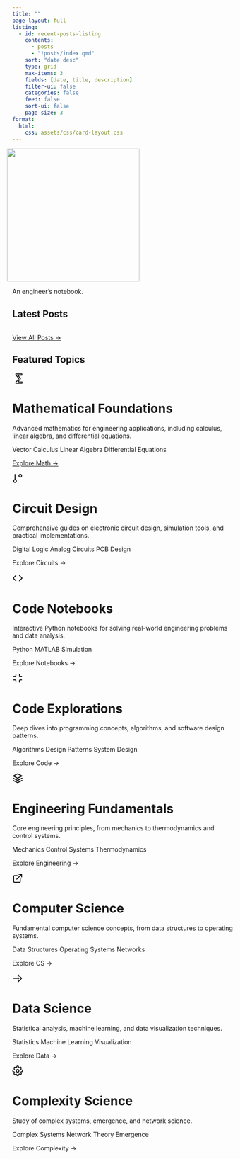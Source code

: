 ```yaml
---
title: ""
page-layout: full
listing:
  - id: recent-posts-listing
    contents: 
      - posts
      - "!posts/index.qmd"
    sort: "date desc"
    type: grid
    max-items: 3
    fields: [date, title, description]
    filter-ui: false
    categories: false
    feed: false
    sort-ui: false
    page-size: 3
format:
  html:
    css: assets/css/card-layout.css
---
```


::: {.content-container}
![](assets/images/logo.svg){width=300px style="margin-left: -0.75rem;"}

::: {.section-description}
An engineer's notebook.
:::
:::

## Latest Posts

::: {#recent-posts-listing}
:::

[View All Posts →](posts/index.qmd){.explore-link style="display: block; margin-top: 2rem;"}

## Featured Topics
:::: {.card-grid}

<div class="card math-card">
<div class="card-header">
<div class="icon-container">
  <svg xmlns="http://www.w3.org/2000/svg" width="24" height="24" viewBox="0 0 24 24" fill="none" stroke="currentColor" stroke-width="2" stroke-linecap="round" stroke-linejoin="round">
    <text x="6" y="20" font-size="24" font-weight="bold">∑</text>
  </svg>
</div>
<h1 class="card-title">Mathematical Foundations</h1>
</div>

Advanced mathematics for engineering applications, including calculus, linear algebra, and differential equations.

<div class="tag-container">
<span class="tag">Vector Calculus</span>
<span class="tag">Linear Algebra</span>
<span class="tag">Differential Equations</span>
</div>

[Explore Math →](/math){.explore-link}
</div>

<div class="card circuit-card">
<div class="card-header">
<div class="icon-container">
  <svg xmlns="http://www.w3.org/2000/svg" width="24" height="24" viewBox="0 0 24 24" fill="none" stroke="currentColor" stroke-width="2" stroke-linecap="round" stroke-linejoin="round">
    <path d="M6 3v12"/>
    <path d="M18 9a3 3 0 1 0 0-6 3 3 0 0 0 0 6z"/>
    <path d="M6 21a3 3 0 1 0 0-6 3 3 0 0 0 0 6z"/>
  </svg>
</div>
<h1 class="card-title">Circuit Design</h1>
</div>

Comprehensive guides on electronic circuit design, simulation tools, and practical implementations.

<div class="tag-container">
<span class="tag">Digital Logic</span>
<span class="tag">Analog Circuits</span>
<span class="tag">PCB Design</span>
</div>

[Explore Circuits →]{.explore-link}
</div>

<div class="card code-card">
<div class="card-header">
<div class="icon-container">
  <svg xmlns="http://www.w3.org/2000/svg" width="24" height="24" viewBox="0 0 24 24" fill="none" stroke="currentColor" stroke-width="2" stroke-linecap="round" stroke-linejoin="round">
    <polyline points="16 18 22 12 16 6"/>
    <polyline points="8 6 2 12 8 18"/>
  </svg>
</div>
<h1 class="card-title">Code Notebooks</h1>
</div>

Interactive Python notebooks for solving real-world engineering problems and data analysis.

<div class="tag-container">
<span class="tag">Python</span>
<span class="tag">MATLAB</span>
<span class="tag">Simulation</span>
</div>

[Explore Notebooks →]{.explore-link}
</div>

<div class="card code-explore-card">
<div class="card-header">
<div class="icon-container">
  <svg xmlns="http://www.w3.org/2000/svg" width="24" height="24" viewBox="0 0 24 24" fill="none" stroke="currentColor" stroke-width="2" stroke-linecap="round" stroke-linejoin="round">
    <path d="M8 3v3a2 2 0 0 1-2 2H3m18 0h-3a2 2 0 0 1-2-2V3m0 18v-3a2 2 0 0 1 2-2h3M3 16h3a2 2 0 0 1 2 2v3"/>
  </svg>
</div>
<h1 class="card-title">Code Explorations</h1>
</div>

Deep dives into programming concepts, algorithms, and software design patterns.

<div class="tag-container">
<span class="tag">Algorithms</span>
<span class="tag">Design Patterns</span>
<span class="tag">System Design</span>
</div>

[Explore Code →]{.explore-link}
</div>

<div class="card eng-card">
<div class="card-header">
<div class="icon-container">
  <svg xmlns="http://www.w3.org/2000/svg" width="24" height="24" viewBox="0 0 24 24" fill="none" stroke="currentColor" stroke-width="2" stroke-linecap="round" stroke-linejoin="round">
    <path d="M12 2L2 7l10 5 10-5-10-5zM2 17l10 5 10-5M2 12l10 5 10-5"/>
  </svg>
</div>
<h1 class="card-title">Engineering Fundamentals</h1>
</div>

Core engineering principles, from mechanics to thermodynamics and control systems.

<div class="tag-container">
<span class="tag">Mechanics</span>
<span class="tag">Control Systems</span>
<span class="tag">Thermodynamics</span>
</div>

[Explore Engineering →]{.explore-link}
</div>

<div class="card cs-card">
<div class="card-header">
<div class="icon-container">
  <svg xmlns="http://www.w3.org/2000/svg" width="24" height="24" viewBox="0 0 24 24" fill="none" stroke="currentColor" stroke-width="2" stroke-linecap="round" stroke-linejoin="round">
    <path d="M18 13v6a2 2 0 0 1-2 2H5a2 2 0 0 1-2-2V8a2 2 0 0 1 2-2h6"/>
    <polyline points="15 3 21 3 21 9"/>
    <line x1="10" y1="14" x2="21" y2="3"/>
  </svg>
</div>
<h1 class="card-title">Computer Science</h1>
</div>

Fundamental computer science concepts, from data structures to operating systems.

<div class="tag-container">
<span class="tag">Data Structures</span>
<span class="tag">Operating Systems</span>
<span class="tag">Networks</span>
</div>

[Explore CS →]{.explore-link}
</div>

<div class="card data-card">
<div class="card-header">
<div class="icon-container">
  <svg xmlns="http://www.w3.org/2000/svg" width="24" height="24" viewBox="0 0 24 24" fill="none" stroke="currentColor" stroke-width="2" stroke-linecap="round" stroke-linejoin="round">
    <path d="M21 12l-8-8v16l8-8z"/>
    <path d="M3 12h12"/>
  </svg>
</div>
<h1 class="card-title">Data Science</h1>
</div>

Statistical analysis, machine learning, and data visualization techniques.

<div class="tag-container">
<span class="tag">Statistics</span>
<span class="tag">Machine Learning</span>
<span class="tag">Visualization</span>
</div>

[Explore Data →]{.explore-link}
</div>

<div class="card complexity-card">
<div class="card-header">
<div class="icon-container">
  <svg xmlns="http://www.w3.org/2000/svg" width="24" height="24" viewBox="0 0 24 24" fill="none" stroke="currentColor" stroke-width="2" stroke-linecap="round" stroke-linejoin="round">
    <circle cx="12" cy="12" r="3"/>
    <path d="M19.4 15a1.65 1.65 0 0 0 .33 1.82l.06.06a2 2 0 0 1 0 2.83 2 2 0 0 1-2.83 0l-.06-.06a1.65 1.65 0 0 0-1.82-.33 1.65 1.65 0 0 0-1 1.51V21a2 2 0 0 1-2 2 2 2 0 0 1-2-2v-.09A1.65 1.65 0 0 0 9 19.4a1.65 1.65 0 0 0-1.82.33l-.06.06a2 2 0 0 1-2.83 0 2 2 0 0 1 0-2.83l.06-.06a1.65 1.65 0 0 0 .33-1.82 1.65 1.65 0 0 0-1.51-1H3a2 2 0 0 1-2-2 2 2 0 0 1 2-2h.09A1.65 1.65 0 0 0 4.6 9a1.65 1.65 0 0 0-.33-1.82l-.06-.06a2 2 0 0 1 0-2.83 2 2 0 0 1 2.83 0l.06.06a1.65 1.65 0 0 0 1.82.33H9a1.65 1.65 0 0 0 1-1.51V3a2 2 0 0 1 2-2 2 2 0 0 1 2 2v.09a1.65 1.65 0 0 0 1 1.51 1.65 1.65 0 0 0 1.82-.33l.06-.06a2 2 0 0 1 2.83 0 2 2 0 0 1 0 2.83l-.06.06a1.65 1.65 0 0 0-.33 1.82V9a1.65 1.65 0 0 0 1.51 1H21a2 2 0 0 1 2 2 2 2 0 0 1-2 2h-.09a1.65 1.65 0 0 0-1.51 1z"/>
  </svg>
</div>
<h1 class="card-title">Complexity Science</h1>
</div>

Study of complex systems, emergence, and network science.

<div class="tag-container">
<span class="tag">Complex Systems</span>
<span class="tag">Network Theory</span>
<span class="tag">Emergence</span>
</div>

[Explore Complexity →]{.explore-link}
</div>

::::


